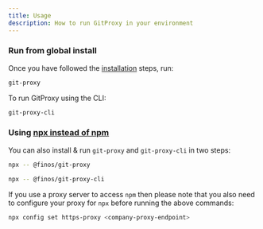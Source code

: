 ```yaml
---
title: Usage
description: How to run GitProxy in your environment
---
```


### Run from global install

Once you have followed the [installation](installation) steps, run:

```bash
git-proxy
```

To run GitProxy using the CLI:

```bash
git-proxy-cli
```

### Using [npx instead of npm](https://www.freecodecamp.org/news/npm-vs-npx-whats-the-difference/)

You can also install & run `git-proxy` and `git-proxy-cli` in two steps:

```bash
npx -- @finos/git-proxy
```

```bash
npx -- @finos/git-proxy-cli
```

If you use a proxy server to access `npm` then please note that you also need to configure your proxy for `npx` before running the above commands:

```bash
npx config set https-proxy <company-proxy-endpoint>
```
